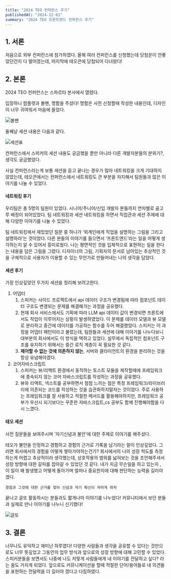 ```yaml
---
title: "2024 TEO 컨퍼런스 후기"
publishedAt: "2024-12-01"
summary: "2024 TEO 프론트엔드 컨퍼런스 후기"
---
```


## 1. 서론

처음으로 외부 컨퍼런스에 참가하였다. 올해 여러 컨퍼런스를 신청했는데 당첨운이 안좋았던건지 다 떨어졌는데, 마지막에 테오콘에 당첨되어 다녀왔다!

## 2. 본론

2024 TEO 컨퍼런스는 스파르타 본사에서 열렸다.

입장하니 팜플렛과 볼펜, 명함을 주셨다! 명함은 사전 신청할때 작성한 내용인데, 디자인이 너무 귀여워서 마음에 들었다.

![볼펜](https://github.com/user-attachments/assets/dcd256ae-fac7-4f39-82f0-16d413fc07a2)

둘째날 세션 내용은 다음과 같다.

![세션표](https://github.com/user-attachments/assets/46741047-1707-44f7-8fe6-02886906837c)

컨퍼런스에서 스피커의 세션 내용도 궁금했을 뿐만 아니라 다른 개발자분들의 분위기?, 생각도 궁금했었다.

사실 컨퍼런스라는게 보통 세션을 듣고 끝나는 경우가 많아 네트워킹을 크게 기대하지 않았는데, 테오콘에서는 컨퍼런스에서 네트워킹도 큰 부분을 차지해서 팀원들과 많은 이야기를 나눌 수 있었다.

#### 네트워킹 후기

우리팀은 총 5명의 팀원이 있었다. 시니어/주니어/신입 개발자 분들까지 연차별로 골고루 배정이 되어있었다. 팀 네트워킹과 세션 네트워킹을 하면서 직업관과 세션 주제에 대해 다양한 이야기를 나눌 수 있었다.

팀 네트워킹에서 재밌었던 질문 중 하나가 ‘외계인에게 직업을 설명하는 그림을 그리고 설명하라’는 것이었다. 다른 분들의 이야기를 들으면서 ‘프론트엔드’라는 일을 어떻게 생각하는지 알 수 있어서 흥미로웠다. 나는 평면적인 것을 입체적으로 표현하는 일을 한다는 내용을 담은 그림을 그렸다. 디자이너의 그림, 기획자의 문서로 남아있는 추상적인 것을 구체적으로 사용자가 이용할 수 있는 무언가로 만들어내는 나의 생각을 담았다.

#### 세션 후기

가장 인상깊었던 두가지 세션을 정리해 보려고한다.

1. 어댑터
   1. 스피커는 사이드 프로젝트에서 api 데이터 구조가 변경됨에 따라 컴포넌트 데이터 구조도 변경되는 문제를 해결해가는 과정을 공유했다.
   2. 현재 회사 서비스에서도 기획에 따라 LLM api 데이터 값이 변경되면 프론트에서도 작업이 이루어지는 상황이 발생하였었다. 이 문제를 데이터 모델과 뷰 모델로 분리하고 중간에 데이터를 가공하는 함수를 두어 해결했었다. 스피커는 이 과정을 어댑터 패턴이라고 불렀는데, 팀원들과 세션에 대해 이야기를 나누다보니 대부분의 회사에서도 이 방식을 택하고 있었다. 실무에서 독립적인 컴포넌트 구조를 유지하기 위해서는 중간 로직 계층이 꼭 필요한 것 같다.
   3. **제어할 수 없는 것에 의존하지 않는**, 서버와 클라이언트의 환경을 분리하는 것을 항상 유념해야겠다.
2. 코어자바스크립트
   1. 스피커는 뷰/리액트 환경에서 동작하는 토스트 모듈을 제작할때에 프레임워크에 종속되지 않는 코어 자바스크립트를 작성하는 과정을 공유했다.
   2. 뷰와 리액트, 넥스트를 공부하면서 점점 느끼는 점은 특정 프레임워크/라이브러리에 의존되는 코드를 작성하는 것을 습관화하지말자는 것이었다.
      주로 사용하는 프레임워크를 잘 사용하고 적절한 메서드를 활용해야하지만, 프레임워크 공부가 우선시 되기보다는 꾸준한 자바스크립트,cs 공부도 함께 진행해야함을 다시 느꼈다.

#### 테오 세션

사전 질문들을 보여주시며 ‘자기신념과 불안’에 대한 주제로 이야기를 해주셨다.

테오가 불안을 인정하고 경험하고 경험의 근거로 기록을 남기라는 말이 인상깊었다. 그러면 회사에서의 경험을 어떻게 쌓아가야하는건가? 회사에서의 나의 성장 척도를 측정하는게 어렵고 추상적이라 생각했는데, 상호작용의 범위를 넓혀보는 것을 조언해주셔서 성장 방향에 대한 갈피를 잡아갈 수 있었던 것 같다. 내가 지금 무슨일을 하고 있는지 , 이 일이 왜 발생했고 어떻게 돌아가며 얼마나 중요한지에 대해 판단하는 능력을 길러야겠다.

`경험과 그것에 대한 근거를 찾아 신념과 자기 확신이 자라게 하자`

끝나고 글또 활동하시는 분들과도 짧게나마 이야기를 나누었다! 커뮤니티에서 보던 분들과 실제로 만나 이야기를 나누니 신기했다!

![글또](https://github.com/user-attachments/assets/75b628d0-deb5-4a77-a1ac-dbb36a6421c9)

## 3. 결론

너무나도 유익하고 재미난 하루였다! 다양한 사람들과 생각을 공유할 수 있다는 것만으로도 너무 뜻깊었고 그동안의 업무 방식과 앞으로의 성장 방향에 대해 고민할 수 있었다. 스피커분들을 보면서도 나중에 나도 저렇게 사람들에게 내 이야기를 전달하고 싶다? 라는 꿈도 가지게 되었다. 앞으로도 커뮤니케이션을 할때 적절한 단어/용어들로 내 의견들을 표현하는 전달력을 더 길러야 겠다고 다짐하였다.
